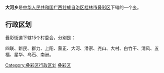 {{中国乡级行政区
| 行政区全称 = 大河乡
| 景观照片文件名 =
| 景观照片描述 =
| 汉语拼音 =
| 通用拼音 =
| 注音符號 =
| 其它标音类型1 =
| 其它标音1 =
| 其它标音类型2 =
| 其它标音2 =
| 其它语言类型1 =
| 其它语言地名1 =
| 其它语言类型2 =
| 其它语言地名2 =
| 上级行政区 = [[广西壮族自治区|广西壮族自治区]][[桂林市|桂林市]][[叠彩区|叠彩区]]
| 行政区类别 = [[乡|乡]]
| 行政区划代码 = 450303200
| 地理坐标 =
| 总面积 =
| 户籍人口 =
| 户籍人口年份 =
| 常住人口 =
| 常住人口年份 =
| 人口密度 =
| 行政区划 =
| 官方网站 =
| 政府驻地 =
| 邮政编码 = 541001
| 毗邻行政区 =
| 位置图文件名 =
| 位置图描述 =
}}
'''大河乡'''是[[中华人民共和国|中华人民共和国]][[广西壮族自治区|广西壮族自治区]][[桂林市|桂林市]][[叠彩区|叠彩区]]下辖的一个[[乡|乡]]。

== 行政区划 ==

叠彩街道下辖15个村委会，分别是：

四联、新民、群力、上阳、蒙正、大河、潘家、尧山、大村、白竹干、清风、五福、星华、乌石、南洲。

{{叠彩区行政区划}}
{{广西小作品}}
[[Category:叠彩区行政区划|Category:叠彩区行政区划]]
[[Category:桂林市乡镇|叠彩区]]